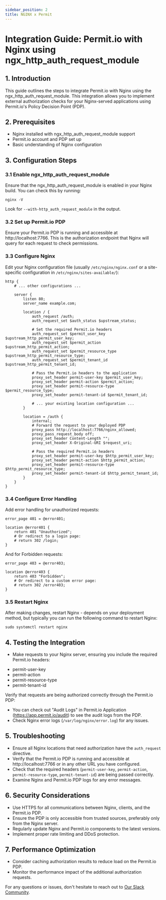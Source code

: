 ```yaml
---
sidebar_position: 2
title: NGINX x Permit
---
```


# Integration Guide: Permit.io with Nginx using ngx_http_auth_request_module

## 1. Introduction
This guide outlines the steps to integrate Permit.io with Nginx using the ngx_http_auth_request_module.
This integration allows you to implement external authorization checks for your Nginx-served applications using Permit.io's Policy Decision Point (PDP).

## 2. Prerequisites
- Nginx installed with ngx_http_auth_request_module support
- Permit.io account and PDP set up
- Basic understanding of Nginx configuration

## 3. Configuration Steps

### 3.1 Enable ngx_http_auth_request_module
Ensure that the ngx_http_auth_request_module is enabled in your Nginx build. You can check this by running:

```
nginx -V
```

Look for `--with-http_auth_request_module` in the output.

### 3.2 Set up Permit.io PDP
Ensure your Permit.io PDP is running and accessible at http://localhost:7766. This is the authorization endpoint that Nginx will query for each request to check permissions.

### 3.3 Configure Nginx

Edit your Nginx configuration file (usually `/etc/nginx/nginx.conf` or a site-specific configuration in `/etc/nginx/sites-available/`):

```nginx
http {
    # ... other configurations ...

    server {
        listen 80;
        server_name example.com;

        location / {
            auth_request /auth;
            auth_request_set $auth_status $upstream_status;

            # Set the required Permit.io headers
            auth_request_set $permit_user_key $upstream_http_permit_user_key;
            auth_request_set $permit_action $upstream_http_permit_action;
            auth_request_set $permit_resource_type $upstream_http_permit_resource_type;
            auth_request_set $permit_tenant_id $upstream_http_permit_tenant_id;

            # Pass the Permit.io headers to the application
            proxy_set_header permit-user-key $permit_user_key;
            proxy_set_header permit-action $permit_action;
            proxy_set_header permit-resource-type $permit_resource_type;
            proxy_set_header permit-tenant-id $permit_tenant_id;

            # ... your existing location configuration ...
        }

        location = /auth {
            internal;
            # Forward the request to your deployed PDP
            proxy_pass http://localhost:7766/nginx_allowed;
            proxy_pass_request_body off;
            proxy_set_header Content-Length "";
            proxy_set_header X-Original-URI $request_uri;

            # Pass the required Permit.io headers
            proxy_set_header permit-user-key $http_permit_user_key;
            proxy_set_header permit-action $http_permit_action;
            proxy_set_header permit-resource-type $http_permit_resource_type;
            proxy_set_header permit-tenant-id $http_permit_tenant_id;
        }
    }
}
```

### 3.4 Configure Error Handling
Add error handling for unauthorized requests:

```nginx
error_page 401 = @error401;

location @error401 {
    return 401 "Unauthorized";
    # Or redirect to a login page:
    # return 302 /login;
}
```
And for Forbidden requests:
```nginx
error_page 403 = @error403;

location @error403 {
    return 403 "Forbidden";
    # Or redirect to a custom error page:
    # return 302 /error403;
}
```


### 3.5 Restart Nginx
After making changes, restart Nginx - depends on your deployment method, but typically you can run the following command to restart Nginx:

```
sudo systemctl restart nginx
```

## 4. Testing the Integration
- Make requests to your Nginx server, ensuring you include the required Permit.io headers:
* permit-user-key
* permit-action
* permit-resource-type
* permit-tenant-id

Verify that requests are being authorized correctly through the Permit.io PDP:
- You can check out "Audit Logs" in Permit.io Application (https://app.permit.io/audit) to see the audit logs from the PDP.
- Check Nginx error logs (`/var/log/nginx/error.log`) for any issues.

## 5. Troubleshooting
- Ensure all Nginx locations that need authorization have the `auth_request` directive.
- Verify that the Permit.io PDP is running and accessible at http://localhost:7766 or in any other URL you have configured.
- Check that the required headers (`permit-user-key`, `permit-action`, `permit-resource-type`, `permit-tenant-id`) are being passed correctly.
- Examine Nginx and Permit.io PDP logs for any error messages.

## 6. Security Considerations
- Use HTTPS for all communications between Nginx, clients, and the Permit.io PDP.
- Ensure the PDP is only accessible from trusted sources, preferably only from the Nginx server.
- Regularly update Nginx and Permit.io components to the latest versions.
- Implement proper rate limiting and DDoS protection.

## 7. Performance Optimization
- Consider caching authorization results to reduce load on the Permit.io PDP.
- Monitor the performance impact of the additional authorization requests.

For any questions or issues, don't hesitate to reach out to [Our Slack Community](https://permit-io.slack.com/join/shared_invite/zt-nz6yjgnp-RlP9rtOPwO0n0aH_vLbmBQ#/shared-invite/email).
